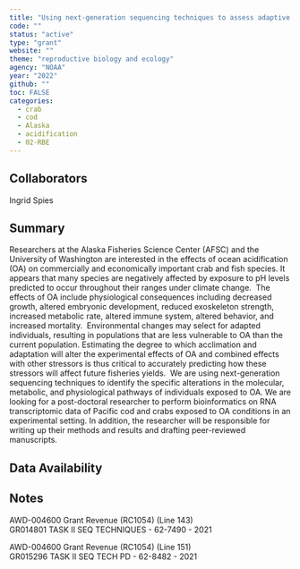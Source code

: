 ```yaml
---
title: "Using next-generation sequencing techniques to assess adaptive capacity and illuminate mechanisms underlying the effects of high pCO2 on Alaskan crab and fish species"
code: ""
status: "active"
type: "grant"
website: ""
theme: "reproductive biology and ecology"
agency: "NOAA"
year: "2022"
github: ""
toc: FALSE
categories:
  - crab
  - cod
  - Alaska
  - acidification
  - 02-RBE
---
```


## Collaborators

Ingrid Spies

## Summary

Researchers at the Alaska Fisheries Science Center (AFSC) and the University of Washington are interested in the effects of ocean acidification (OA) on commercially and economically important crab and fish species. It appears that many species are negatively affected by exposure to pH levels predicted to occur throughout their ranges under climate change.  The effects of OA include physiological consequences including decreased growth, altered embryonic development, reduced exoskeleton strength, increased metabolic rate, altered immune system, altered behavior, and increased mortality.  Environmental changes may select for adapted individuals, resulting in populations that are less vulnerable to OA than the current population. Estimating the degree to which acclimation and adaptation will alter the experimental effects of OA and combined effects with other stressors is thus critical to accurately predicting how these stressors will affect future fisheries yields.  We are using next-generation sequencing techniques to identify the specific alterations in the molecular, metabolic, and physiological pathways of individuals exposed to OA. We are looking for a post-doctoral researcher to perform bioinformatics on RNA transcriptomic data of Pacific cod and crabs exposed to OA conditions in an experimental setting. In addition, the researcher will be responsible for writing up their methods and results and drafting peer-reviewed manuscripts.

## Data Availability

## Notes

AWD-004600 Grant Revenue (RC1054) (Line 143)\
GR014801 TASK II SEQ TECHNIQUES - 62-7490 - 2021

AWD-004600 Grant Revenue (RC1054) (Line 151)\
GR015296 TASK II SEQ TECH PD - 62-8482 - 2021
